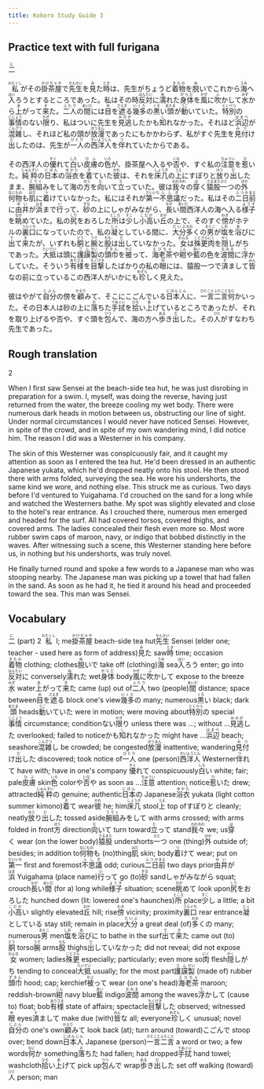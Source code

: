 ```yaml
---
title: Kokoro Study Guide 3
---
```


## Practice text with full furigana

<p>
<ruby><rb>二</rb><rt>に</rt></ruby>
</p>

<p>
<ruby><rb>私</rb><rt>わたくし</rt></ruby>がその<ruby><rb>掛茶屋</rb><rt>かけぢゃや</rt></ruby>で<ruby><rb>先生</rb><rt>せんせい</rt></ruby>を<ruby><rb>見</rb><rt>み</rt></ruby>た<ruby><rb>時</rb><rt>とき</rt></ruby>は、先生がちょうど<ruby><rb>着物</rb><rt>きもの</rt></ruby>を<ruby><rb>脱</rb><rt>ぬ</rt></ruby>いでこれから<ruby><rb>海</rb><rt>うみ</rt></ruby>へ<ruby><rb>入</rb><rt>はい</rt></ruby>ろうとするところであった。私はその時<ruby><rb>反対</rb><rt>はんたい</rt></ruby>に<ruby><rb>濡</rb><rt>ぬ</rt></ruby>れた<ruby><rb>身体</rb><rt>からだ</rt></ruby>を<ruby><rb>風</rb><rt>かぜ</rt></ruby>に<ruby><rb>吹</rb><rt>ふ</rt></ruby>かして<ruby><rb>水</rb><rt>みず</rt></ruby>から<ruby><rb>上</rb><rt>あ</rt></ruby>がって<ruby><rb>来</rb><rt>き</rt></ruby>た。<ruby><rb>二人</rb><rt>ふたり</rt></ruby>の<ruby><rb>間</rb><rt>あいだ</rt></ruby>には<ruby><rb>目</rb><rt>め</rt></ruby>を<ruby><rb>遮</rb><rt>さえぎ</rt></ruby>る<ruby><rb>幾多</rb><rt>いくた</rt></ruby>の<ruby><rb>黒</rb><rt>くろ</rt></ruby>い<ruby><rb>頭</rb><rt>あたま</rt></ruby>が<ruby><rb>動</rb><rt>うご</rt></ruby>いていた。<ruby><rb>特別</rb><rt>とくべつ</rt></ruby>の<ruby><rb>事情</rb><rt>じじょう</rt></ruby>のない<ruby><rb>限</rb><rt>かぎ</rt></ruby>り、私はついに先生を<ruby><rb>見逃</rb><rt>みのが</rt></ruby>したかも<ruby><rb>知</rb><rt>し</rt></ruby>れなかった。それほど<ruby><rb>浜辺</rb><rt>はまべ</rt></ruby>が<ruby><rb>混雑</rb><rt>こんざつ</rt></ruby>し、それほど私の頭が<ruby><rb>放漫</rb><rt>ほうまん</rt></ruby>であったにもかかわらず、私がすぐ先生を<ruby><rb>見付</rb><rt>みつ</rt></ruby>け<ruby><rb>出</rb><rt>だ</rt></ruby>したのは、先生が<ruby><rb>一人</rb><rt>ひとり</rt></ruby>の<ruby><rb>西洋人</rb><rt>せいようじん</rt></ruby>を<ruby><rb>伴</rb><rt>つ</rt></ruby>れていたからである。
</p>

<p>
その西洋人の<ruby><rb>優</rb><rt>すぐ</rt></ruby>れて<ruby><rb>白</rb><rt>しろ</rt></ruby>い<ruby><rb>皮膚</rb><rt>ひふ</rt></ruby>の<ruby><rb>色</rb><rt>いろ</rt></ruby>が、掛茶屋へ入るや<ruby><rb>否</rb><rt>いな</rt></ruby>や、すぐ私の<ruby><rb>注意</rb><rt>ちゅうい</rt></ruby>を<ruby><rb>惹</rb><rt>ひ</rt></ruby>いた。<ruby><rb>純粋</rb><rt>じゅんすい</rt></ruby>の<ruby><rb>日本</rb><rt>にほん</rt></ruby>の<ruby><rb>浴衣</rb><rt>ゆかた</rt></ruby>を<ruby><rb>着</rb><rt>き</rt></ruby>ていた<ruby><rb>彼</rb><rt>かれ</rt></ruby>は、それを<ruby><rb>床几</rb><rt>しょうぎ</rt></ruby>の<ruby><rb>上</rb><rt>うえ</rt></ruby>にすぽりと<ruby><rb>放</rb><rt>ほう</rt></ruby>り<ruby><rb>出</rb><rt>だ</rt></ruby>したまま、<ruby><rb>腕組</rb><rt>うでぐ</rt></ruby>みをして海の<ruby><rb>方</rb><rt>ほう</rt></ruby>を<ruby><rb>向</rb><rt>む</rt></ruby>いて<ruby><rb>立</rb><rt>た</rt></ruby>っていた。彼は<ruby><rb>我々</rb><rt>われわれ</rt></ruby>の<ruby><rb>穿</rb><rt>は</rt></ruby>く<ruby><rb>猿股</rb><rt>さるまた</rt></ruby><ruby><rb>一</rb><rt>ひと</rt></ruby>つの<ruby><rb>外</rb><rt>ほか</rt></ruby><ruby><rb>何物</rb><rt>なにもの</rt></ruby>も<ruby><rb>肌</rb><rt>はだ</rt></ruby>に<ruby><rb>着</rb><rt>つ</rt></ruby>けていなかった。私にはそれが<ruby><rb>第一</rb><rt>だいいち</rt></ruby><ruby><rb>不思議</rb><rt>ふしぎ</rt></ruby>だった。私はその<ruby><rb>二日</rb><rt>ふつか</rt></ruby><ruby><rb>前</rb><rt>まえ</rt></ruby>に<ruby><rb>由井</rb><rt>ゆい</rt></ruby>が<ruby><rb>浜</rb><rt>はま</rt></ruby>まで<ruby><rb>行</rb><rt>い</rt></ruby>って、<ruby><rb>砂</rb><rt>すな</rt></ruby>の上にしゃがみながら、<ruby><rb>長</rb><rt>なが</rt></ruby>い<ruby><rb>間</rb><rt>あいだ</rt></ruby>西洋人の海へ入る<ruby><rb>様子</rb><rt>ようす</rt></ruby>を<ruby><rb>眺</rb><rt>なが</rt></ruby>めていた。私の<ruby><rb>尻</rb><rt>しり</rt></ruby>をおろした<ruby><rb>所</rb><rt>ところ</rt></ruby>は<ruby><rb>少</rb><rt>すこ</rt></ruby>し<ruby><rb>小高</rb><rt>こだか</rt></ruby>い<ruby><rb>丘</rb><rt>おか</rt></ruby>の上で、そのすぐ<ruby><rb>傍</rb><rt>わき</rt></ruby>がホテルの<ruby><rb>裏口</rb><rt>うらぐち</rt></ruby>になっていたので、私の<ruby><rb>凝</rb><rt>じっ</rt></ruby>としている間に、<ruby><rb>大分</rb><rt>だいぶ</rt></ruby><ruby><rb>多</rb><rt>おお</rt></ruby>くの<ruby><rb>男</rb><rt>おとこ</rt></ruby>が<ruby><rb>塩</rb><rt>しお</rt></ruby>を<ruby><rb>浴</rb><rt>あ</rt></ruby>びに<ruby><rb>出</rb><rt>で</rt></ruby>て<ruby><rb>来</rb><rt>き</rt></ruby>たが、いずれも<ruby><rb>胴</rb><rt>どう</rt></ruby>と<ruby><rb>腕</rb><rt>うで</rt></ruby>と<ruby><rb>股</rb><rt>もも</rt></ruby>は<ruby><rb>出</rb><rt>だ</rt></ruby>していなかった。<ruby><rb>女</rb><rt>おんな</rt></ruby>は<ruby><rb>殊更</rb><rt>ことさら</rt></ruby><ruby><rb>肉</rb><rt>にく</rt></ruby>を<ruby><rb>隠</rb><rt>かく</rt></ruby>しがちであった。<ruby><rb>大抵</rb><rt>たいてい</rt></ruby>は頭に<ruby><rb>護謨</rb><rt>ゴム</rt></ruby><ruby><rb>製</rb><rt>せい</rt></ruby>の<ruby><rb>頭巾</rb><rt>ずきん</rt></ruby>を<ruby><rb>被</rb><rt>かぶ</rt></ruby>って、<ruby><rb>海老茶</rb><rt>えびちゃ</rt></ruby>や<ruby><rb>紺</rb><rt>こん</rt></ruby>や<ruby><rb>藍</rb><rt>あい</rt></ruby>の色を<ruby><rb>波間</rb><rt>なみま</rt></ruby>に<ruby><rb>浮</rb><rt>う</rt></ruby>かしていた。そういう<ruby><rb>有様</rb><rt>ありさま</rt></ruby>を<ruby><rb>目撃</rb><rt>もくげき</rt></ruby>したばかりの私の<ruby><rb>眼</rb><rt>め</rt></ruby>には、猿股一つで<ruby><rb>済</rb><rt>す</rt></ruby>まして<ruby><rb>皆</rb><rt>みん</rt></ruby>なの前に立っているこの西洋人がいかにも<ruby><rb>珍</rb><rt>めずら</rt></ruby>しく見えた。
</p>

<p>
彼はやがて<ruby><rb>自分</rb><rt>じぶん</rt></ruby>の傍を<ruby><rb>顧</rb><rt>かえり</rt></ruby>みて、そこにこごんでいる<ruby><rb>日本人</rb><rt>にほんじん</rt></ruby>に、<ruby><rb>一言</rb><rt>ひとこと</rt></ruby><ruby><rb>二言</rb><rt>ふたこと</rt></ruby><ruby><rb>何</rb><rt>なに</rt></ruby>かいった。その日本人は砂の上に<ruby><rb>落</rb><rt>お</rt></ruby>ちた<ruby><rb>手拭</rb><rt>てぬぐい</rt></ruby>を<ruby><rb>拾</rb><rt>ひろ</rt></ruby>い<ruby><rb>上</rb><rt>あ</rt></ruby>げているところであったが、それを取り上げるや否や、すぐ頭を<ruby><rb>包</rb><rt>つつ</rt></ruby>んで、海の方へ<ruby><rb>歩</rb><rt>ある</rt></ruby>き<ruby><rb>出</rb><rt>だ</rt></ruby>した。その<ruby><rb>人</rb><rt>ひと</rt></ruby>がすなわち先生であった。
</p>


## Rough translation

2

When I first saw Sensei at the beach-side tea hut, he was just disrobing in preparation for a swim. I, myself, was doing the reverse, having just returned from the water, the breeze cooling my wet body. There were numerous dark heads in motion between us, obstructing our line of sight. Under normal circumstances I would never have noticed Sensei. However, in spite of the crowd, and in spite of my own wandering mind, I did notice him. The reason I did was a Westerner in his company.

The skin of this Westerner was conspicuously fair, and it caught my attention as soon as I entered the tea hut. He'd been dressed in an authentic Japanese yukata, which he'd dropped neatly onto his stool. He then stood there with arms folded, surveying the sea. He wore his undershorts, the same kind we wore, and nothing else. This struck me as curious. Two days before I'd ventured to Yuigahama. I'd crouched on the sand for a long while and watched the Westerners bathe. My spot was slightly elevated and close to the hotel's rear entrance. As I crouched there, numerous men emerged and headed for the surf. All had covered torsos, covered thighs, and covered arms. The ladies concealed their flesh even more so. Most wore rubber swim caps of maroon, navy, or indigo that bobbed distinctly in the waves. After witnessing such a scene, this Westerner standing here before us, in nothing but his undershorts, was truly novel.

He finally turned round and spoke a few words to a Japanese man who was stooping nearby. The Japanese man was picking up a towel that had fallen in the sand. As soon as he had it, he tied it around his head and proceeded toward the sea. This man was Sensei.


## Vocabulary

<p>
<span class="vocabstudy"><ruby><rb>二</rb><rt>に</rt></ruby>&nbsp;(part) 2</span>
<span class="vocabstudy"><ruby><rb>私</rb><rt>わたくし</rt></ruby>&nbsp;I; me</span><span class="vocabstudy"><ruby><rb>掛茶屋</rb><rt>かけぢゃや</rt></ruby>&nbsp;beach-side tea hut</span><span class="vocabstudy"><ruby><rb>先生</rb><rt>せんせい</rt></ruby>&nbsp;Sensei (elder one; teacher - used here as form of address)</span><span class="vocabstudy"><ruby><rb>見</rb><rt>み</rt></ruby>た&nbsp;saw</span><span class="vocabstudy"><ruby><rb>時</rb><rt>とき</rt></ruby>&nbsp;time; occasion</span><span class="vocabstudy"><ruby><rb>着物</rb><rt>きもの</rt></ruby>&nbsp;clothing; clothes</span><span class="vocabstudy"><ruby><rb>脱</rb><rt>ぬ</rt></ruby>いで&nbsp;take off (clothing)</span><span class="vocabstudy"><ruby><rb>海</rb><rt>うみ</rt></ruby>&nbsp;sea</span><span class="vocabstudy"><ruby><rb>入</rb><rt>はい</rt></ruby>ろう&nbsp;enter; go into</span><span class="vocabstudy"><ruby><rb>反対</rb><rt>はんたい</rt></ruby>に&nbsp;conversely</span><span class="vocabstudy"><ruby><rb>濡</rb><rt>ぬ</rt></ruby>れた&nbsp;wet</span><span class="vocabstudy"><ruby><rb>身体</rb><rt>からだ</rt></ruby>&nbsp;body</span><span class="vocabstudy"><ruby><rb>風</rb><rt>かぜ</rt></ruby>に<ruby><rb>吹</rb><rt>ふ</rt></ruby>かして&nbsp;expose to the breeze</span><span class="vocabstudy"><ruby><rb>水</rb><rt>みず</rt></ruby>&nbsp;water</span><span class="vocabstudy"><ruby><rb>上</rb><rt>あ</rt></ruby>がって<ruby><rb>来</rb><rt>き</rt></ruby>た&nbsp;came (up) out of</span><span class="vocabstudy"><ruby><rb>二人</rb><rt>ふたり</rt></ruby>&nbsp;two (people)</span><span class="vocabstudy"><ruby><rb>間</rb><rt>あいだ</rt></ruby>&nbsp;distance; space between</span><span class="vocabstudy"><ruby><rb>目</rb><rt>め</rt></ruby>を<ruby><rb>遮</rb><rt>さえぎ</rt></ruby>る&nbsp;block one's view</span><span class="vocabstudy"><ruby><rb>幾多</rb><rt>いくた</rt></ruby>の&nbsp;many; numerous</span><span class="vocabstudy"><ruby><rb>黒</rb><rt>くろ</rt></ruby>い&nbsp;black; dark</span><span class="vocabstudy"><ruby><rb>頭</rb><rt>あたま</rt></ruby>&nbsp;heads</span><span class="vocabstudy"><ruby><rb>動</rb><rt>うご</rt></ruby>いていた&nbsp;were in motion; were moving about</span><span class="vocabstudy"><ruby><rb>特別</rb><rt>とくべつ</rt></ruby>の&nbsp;special</span><span class="vocabstudy"><ruby><rb>事情</rb><rt>じじょう</rt></ruby>&nbsp;circumstance; condition</span><span class="vocabstudy">ない<ruby><rb>限</rb><rt>かぎ</rt></ruby>り&nbsp;unless there was ...; without ...</span><span class="vocabstudy"><ruby><rb>見逃</rb><rt>みのが</rt></ruby>した&nbsp;overlooked; failed to notice</span><span class="vocabstudy">かも<ruby><rb>知</rb><rt>し</rt></ruby>れなかった&nbsp;might have ...</span><span class="vocabstudy"><ruby><rb>浜辺</rb><rt>はまべ</rt></ruby>&nbsp;beach; seashore</span><span class="vocabstudy"><ruby><rb>混雑</rb><rt>こんざつ</rt></ruby>し&nbsp;be crowded; be congested</span><span class="vocabstudy"><ruby><rb>放漫</rb><rt>ほうまん</rt></ruby>&nbsp;inattentive; wandering</span><span class="vocabstudy"><ruby><rb>見付</rb><rt>みつ</rt></ruby>け<ruby><rb>出</rb><rt>だ</rt></ruby>した&nbsp;discovered; took notice of</span><span class="vocabstudy"><ruby><rb>一人</rb><rt>ひとり</rt></ruby>&nbsp;one (person)</span><span class="vocabstudy"><ruby><rb>西洋人</rb><rt>せいようじん</rt></ruby>&nbsp;Westerner</span><span class="vocabstudy"><ruby><rb>伴</rb><rt>つ</rt></ruby>れて&nbsp;have with; have in one's company</span>
<span class="vocabstudy"><ruby><rb>優</rb><rt>すぐ</rt></ruby>れて&nbsp;conspicuously</span><span class="vocabstudy"><ruby><rb>白</rb><rt>しろ</rt></ruby>い&nbsp;white; fair; pale</span><span class="vocabstudy"><ruby><rb>皮膚</rb><rt>ひふ</rt></ruby>&nbsp;skin</span><span class="vocabstudy"><ruby><rb>色</rb><rt>いろ</rt></ruby>&nbsp;color</span><span class="vocabstudy">や<ruby><rb>否</rb><rt>いな</rt></ruby>や&nbsp;as soon as ...</span><span class="vocabstudy"><ruby><rb>注意</rb><rt>ちゅうい</rt></ruby>&nbsp;attention; notice</span><span class="vocabstudy"><ruby><rb>惹</rb><rt>ひ</rt></ruby>いた&nbsp;drew; attracted</span><span class="vocabstudy"><ruby><rb>純粋</rb><rt>じゅんすい</rt></ruby>の&nbsp;genuine; authentic</span><span class="vocabstudy"><ruby><rb>日本</rb><rt>にほん</rt></ruby>の&nbsp;Japanese</span><span class="vocabstudy"><ruby><rb>浴衣</rb><rt>ゆかた</rt></ruby>&nbsp;yukata (light cotton summer kimono)</span><span class="vocabstudy"><ruby><rb>着</rb><rt>き</rt></ruby>て&nbsp;wear</span><span class="vocabstudy"><ruby><rb>彼</rb><rt>かれ</rt></ruby>&nbsp;he; him</span><span class="vocabstudy"><ruby><rb>床几</rb><rt>しょうぎ</rt></ruby>&nbsp;stool</span><span class="vocabstudy"><ruby><rb>上</rb><rt>うえ</rt></ruby>&nbsp;top of</span><span class="vocabstudy">すぽりと&nbsp;cleanly; neatly</span><span class="vocabstudy"><ruby><rb>放</rb><rt>ほう</rt></ruby>り<ruby><rb>出</rb><rt>だ</rt></ruby>した&nbsp;tossed aside</span><span class="vocabstudy"><ruby><rb>腕組</rb><rt>うでぐ</rt></ruby>みをして&nbsp;with arms crossed; with arms folded in front</span><span class="vocabstudy"><ruby><rb>方</rb><rt>ほう</rt></ruby>&nbsp;direction</span><span class="vocabstudy"><ruby><rb>向</rb><rt>む</rt></ruby>いて&nbsp;turn toward</span><span class="vocabstudy"><ruby><rb>立</rb><rt>た</rt></ruby>って&nbsp;stand</span><span class="vocabstudy"><ruby><rb>我々</rb><rt>われわれ</rt></ruby>&nbsp;we; us</span><span class="vocabstudy"><ruby><rb>穿</rb><rt>は</rt></ruby>く&nbsp;wear (on the lower body)</span><span class="vocabstudy"><ruby><rb>猿股</rb><rt>さるまた</rt></ruby>&nbsp;undershorts</span><span class="vocabstudy"><ruby><rb>一</rb><rt>ひと</rt></ruby>つ&nbsp;one (thing)</span><span class="vocabstudy"><ruby><rb>外</rb><rt>ほか</rt></ruby>&nbsp;outside of; besides; in addition to</span><span class="vocabstudy"><ruby><rb>何物</rb><rt>なにもの</rt></ruby>も&nbsp;(no)thing</span><span class="vocabstudy"><ruby><rb>肌</rb><rt>はだ</rt></ruby>&nbsp;skin; body</span><span class="vocabstudy"><ruby><rb>着</rb><rt>つ</rt></ruby>けて&nbsp;wear; put on</span><span class="vocabstudy"><ruby><rb>第一</rb><rt>だいいち</rt></ruby>&nbsp;first and foremost</span><span class="vocabstudy"><ruby><rb>不思議</rb><rt>ふしぎ</rt></ruby>&nbsp;odd; curious</span><span class="vocabstudy"><ruby><rb>二日</rb><rt>ふつか</rt></ruby><ruby><rb>前</rb><rt>まえ</rt></ruby>&nbsp;two days prior</span><span class="vocabstudy"><ruby><rb>由井</rb><rt>ゆい</rt></ruby>が<ruby><rb>浜</rb><rt>はま</rt></ruby>&nbsp;Yuigahama (place name)</span><span class="vocabstudy"><ruby><rb>行</rb><rt>い</rt></ruby>って&nbsp;go (to)</span><span class="vocabstudy"><ruby><rb>砂</rb><rt>すな</rt></ruby>&nbsp;sand</span><span class="vocabstudy">しゃがみながら&nbsp;squat; crouch</span><span class="vocabstudy"><ruby><rb>長</rb><rt>なが</rt></ruby>い<ruby><rb>間</rb><rt>あいだ</rt></ruby>&nbsp;(for a) long while</span><span class="vocabstudy"><ruby><rb>様子</rb><rt>ようす</rt></ruby>&nbsp;situation; scene</span><span class="vocabstudy"><ruby><rb>眺</rb><rt>なが</rt></ruby>めて&nbsp;look upon</span><span class="vocabstudy"><ruby><rb>尻</rb><rt>しり</rt></ruby>をおろした&nbsp;hunched down (lit: lowered one's haunches)</span><span class="vocabstudy"><ruby><rb>所</rb><rt>ところ</rt></ruby>&nbsp;place</span><span class="vocabstudy"><ruby><rb>少</rb><rt>すこ</rt></ruby>し&nbsp;a little; a bit</span><span class="vocabstudy"><ruby><rb>小高</rb><rt>こだか</rt></ruby>い&nbsp;slightly elevated</span><span class="vocabstudy"><ruby><rb>丘</rb><rt>おか</rt></ruby>&nbsp;hill; rise</span><span class="vocabstudy"><ruby><rb>傍</rb><rt>わき</rt></ruby>&nbsp;vicinity; proximity</span><span class="vocabstudy"><ruby><rb>裏口</rb><rt>うらぐち</rt></ruby>&nbsp;rear entrance</span><span class="vocabstudy"><ruby><rb>凝</rb><rt>じっ</rt></ruby>としている&nbsp;stay still; remain in place</span><span class="vocabstudy"><ruby><rb>大分</rb><rt>だいぶ</rt></ruby>&nbsp;a great deal (of)</span><span class="vocabstudy"><ruby><rb>多</rb><rt>おお</rt></ruby>くの&nbsp;many; numerous</span><span class="vocabstudy"><ruby><rb>男</rb><rt>おとこ</rt></ruby>&nbsp;men</span><span class="vocabstudy"><ruby><rb>塩</rb><rt>しお</rt></ruby>を<ruby><rb>浴</rb><rt>あ</rt></ruby>びに&nbsp;to bathe in the surf</span><span class="vocabstudy"><ruby><rb>出</rb><rt>で</rt></ruby>て<ruby><rb>来</rb><rt>き</rt></ruby>た&nbsp;came out (to)</span><span class="vocabstudy"><ruby><rb>胴</rb><rt>どう</rt></ruby>&nbsp;torso</span><span class="vocabstudy"><ruby><rb>腕</rb><rt>うで</rt></ruby>&nbsp;arms</span><span class="vocabstudy"><ruby><rb>股</rb><rt>もも</rt></ruby>&nbsp;thighs</span><span class="vocabstudy"><ruby><rb>出</rb><rt>だ</rt></ruby>していなかった&nbsp;did not reveal; did not expose</span><span class="vocabstudy"><ruby><rb>女</rb><rt>おんな</rt></ruby>&nbsp;women; ladies</span><span class="vocabstudy"><ruby><rb>殊更</rb><rt>ことさら</rt></ruby>&nbsp;especially; particularly; even more so</span><span class="vocabstudy"><ruby><rb>肉</rb><rt>にく</rt></ruby>&nbsp;flesh</span><span class="vocabstudy"><ruby><rb>隠</rb><rt>かく</rt></ruby>しがち&nbsp;tending to conceal</span><span class="vocabstudy"><ruby><rb>大抵</rb><rt>たいてい</rt></ruby>&nbsp;usually; for the most part</span><span class="vocabstudy"><ruby><rb>護謨</rb><rt>ゴム</rt></ruby><ruby><rb>製</rb><rt>せい</rt></ruby>&nbsp;(made of) rubber</span><span class="vocabstudy"><ruby><rb>頭巾</rb><rt>ずきん</rt></ruby>&nbsp;hood; cap; kerchief</span><span class="vocabstudy"><ruby><rb>被</rb><rt>かぶ</rt></ruby>って&nbsp;wear (on one's head)</span><span class="vocabstudy"><ruby><rb>海老茶</rb><rt>えびちゃ</rt></ruby>&nbsp;maroon; reddish-brown</span><span class="vocabstudy"><ruby><rb>紺</rb><rt>こん</rt></ruby>&nbsp;navy blue</span><span class="vocabstudy"><ruby><rb>藍</rb><rt>あい</rt></ruby>&nbsp;indigo</span><span class="vocabstudy"><ruby><rb>波間</rb><rt>なみま</rt></ruby>&nbsp;among the waves</span><span class="vocabstudy"><ruby><rb>浮</rb><rt>う</rt></ruby>かして&nbsp;(cause to) float; bob</span><span class="vocabstudy"><ruby><rb>有様</rb><rt>ありさま</rt></ruby>&nbsp;state of affairs; spectacle</span><span class="vocabstudy"><ruby><rb>目撃</rb><rt>もくげき</rt></ruby>した&nbsp;observed; witnessed</span><span class="vocabstudy"><ruby><rb>眼</rb><rt>め</rt></ruby>&nbsp;eyes</span><span class="vocabstudy"><ruby><rb>済</rb><rt>す</rt></ruby>まして&nbsp;make due (with)</span><span class="vocabstudy"><ruby><rb>皆</rb><rt>みん</rt></ruby>な&nbsp;all; everyone</span><span class="vocabstudy"><ruby><rb>珍</rb><rt>めずら</rt></ruby>しく&nbsp;unusual; novel</span>
<span class="vocabstudy"><ruby><rb>自分</rb><rt>じぶん</rt></ruby>の&nbsp;one's own</span><span class="vocabstudy"><ruby><rb>顧</rb><rt>かえり</rt></ruby>みて&nbsp;look back (at); turn around (toward)</span><span class="vocabstudy">こごんで&nbsp;stoop over; bend down</span><span class="vocabstudy"><ruby><rb>日本人</rb><rt>にほんじん</rt></ruby>&nbsp;Japanese (person)</span><span class="vocabstudy"><ruby><rb>一言</rb><rt>ひとこと</rt></ruby><ruby><rb>二言</rb><rt>ふたこと</rt></ruby>&nbsp;a word or two; a few words</span><span class="vocabstudy"><ruby><rb>何</rb><rt>なに</rt></ruby>か&nbsp;something</span><span class="vocabstudy"><ruby><rb>落</rb><rt>お</rt></ruby>ちた&nbsp;had fallen; had dropped</span><span class="vocabstudy"><ruby><rb>手拭</rb><rt>てぬぐい</rt></ruby>&nbsp;hand towel; washcloth</span><span class="vocabstudy"><ruby><rb>拾</rb><rt>ひろ</rt></ruby>い<ruby><rb>上</rb><rt>あ</rt></ruby>げて&nbsp;pick up</span><span class="vocabstudy"><ruby><rb>包</rb><rt>つつ</rt></ruby>んで&nbsp;wrap</span><span class="vocabstudy"><ruby><rb>歩</rb><rt>ある</rt></ruby>き<ruby><rb>出</rb><rt>だ</rt></ruby>した&nbsp;set off walking (toward)</span><span class="vocabstudy"><ruby><rb>人</rb><rt>ひと</rt></ruby>&nbsp;person; man</span>
</p>
